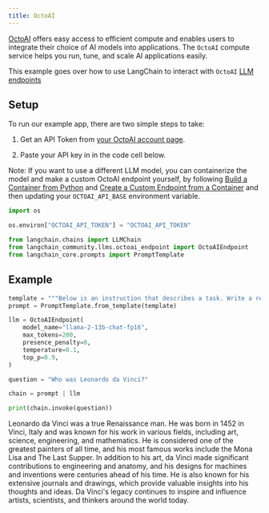 ```yaml
---
title: OctoAI
---
```


[OctoAI](https://docs.octoai.cloud/docs) offers easy access to efficient compute and enables users to integrate their choice of AI models into applications. The `OctoAI` compute service helps you run, tune, and scale AI applications easily.

This example goes over how to use LangChain to interact with `OctoAI` [LLM endpoints](https://octoai.cloud/templates)

## Setup

To run our example app, there are two simple steps to take:

1. Get an API Token from [your OctoAI account page](https://octoai.cloud/settings).
   
2. Paste your API key in in the code cell below.

Note: If you want to use a different LLM model, you can containerize the model and make a custom OctoAI endpoint yourself, by following [Build a Container from Python](https://octo.ai/docs/bring-your-own-model/advanced-build-a-container-from-scratch-in-python) and [Create a Custom Endpoint from a Container](https://octo.ai/docs/bring-your-own-model/create-custom-endpoints-from-a-container/create-custom-endpoints-from-a-container) and then updating your `OCTOAI_API_BASE` environment variable.



```python
import os

os.environ["OCTOAI_API_TOKEN"] = "OCTOAI_API_TOKEN"
```


```python
from langchain.chains import LLMChain
from langchain_community.llms.octoai_endpoint import OctoAIEndpoint
from langchain_core.prompts import PromptTemplate
```

## Example


```python
template = """Below is an instruction that describes a task. Write a response that appropriately completes the request.\n Instruction:\n{question}\n Response: """
prompt = PromptTemplate.from_template(template)
```


```python
llm = OctoAIEndpoint(
    model_name="llama-2-13b-chat-fp16",
    max_tokens=200,
    presence_penalty=0,
    temperature=0.1,
    top_p=0.9,
)
```


```python
question = "Who was Leonardo da Vinci?"

chain = prompt | llm

print(chain.invoke(question))
```

Leonardo da Vinci was a true Renaissance man. He was born in 1452 in Vinci, Italy and was known for his work in various fields, including art, science, engineering, and mathematics. He is considered one of the greatest painters of all time, and his most famous works include the Mona Lisa and The Last Supper. In addition to his art, da Vinci made significant contributions to engineering and anatomy, and his designs for machines and inventions were centuries ahead of his time. He is also known for his extensive journals and drawings, which provide valuable insights into his thoughts and ideas. Da Vinci's legacy continues to inspire and influence artists, scientists, and thinkers around the world today.
